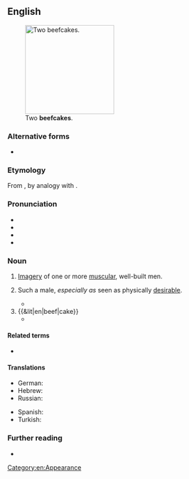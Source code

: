 ==English==
{{was wotd|2011|October|10}}
[[File:Carlson Twins.jpg|thumb|200px|Two '''beefcakes'''.]]

===Alternative forms===
* {{l|en|beef-cake}}

===Etymology===
From {{compound|en|beef|cake}}, by analogy with {{m|en|cheesecake||an image of a sexy young woman}}.

===Pronunciation===
* {{IPA|en|/ˈbiːfˌkeɪk/}}
* {{audio|en|En-us-ncalif-beefcake2.ogg|Audio (US)}}
* {{audio|en|en-au-beefcake.ogg|Audio (AU)}}
* {{rhymes|en|iːfkeɪk|s=2}}

===Noun===
{{en-noun|~}}

# {{lb|en|informal|uncountable}} [[imagery|Imagery]] of one or more [[muscular]], well-built men.
#: {{cot|en|cheesecake}}
# {{lb|en|informal|countable}} Such a male, ''especially as'' seen as physically [[desirable]].
#: {{syn|en|lady-killer|hunk|adonis}}
#*{{quote-book|en|year=2014|author={{w|Stephen King}}|title=Mr. Mercedes: A Novel|publisher=Simon and Schuster|ISBN=9781476754468|passage=The audience goes bugshit. The security '''beefcakes''' separate them and the host gets between them, talking in a voice that is soothing on top, inciteful beneath.}}
# {{&lit|en|beef|cake}}
#* {{quote-book|en|year=1998|author=Jessie Tirsch|title=McGuire's Irish Pub Cookbook|publisher=Pelican|page=145|text='''Beefcake''' with Burgundy Mushroom Cream}}

====Related terms====
* {{l|en|beefy}}

====Translations====
{{trans-top|imagery of muscular men}}
* German: {{t+|de|Muskelprotz|m}} {{qualifier|pejorative}} {{gloss|muscle-man}}
* Hebrew: {{t+|he|לירד|m|tr=Leerd}}
* Russian: {{t|ru|бифкейк|m|tr=}}
{{trans-mid}}
* Spanish: {{t-needed|es}}
* Turkish: {{t|tr|kas yumağı}} {{gloss|muscle-skein}}
{{trans-bottom}}
{{trans-see|hunk}}

===Further reading===
* {{pedia}}

[[Category:en:Appearance]]